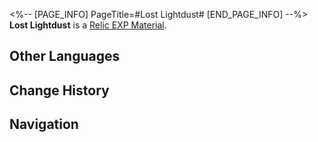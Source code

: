 <%-- [PAGE_INFO]
PageTitle=#Lost Lightdust#
[END_PAGE_INFO] --%>
{{Item Infobox
|id          = 231
|image       = Item Lost Lightdust.png
|type        = Relic EXP Material
|invCategory = Upgrade Materials
|rarity      = 2
|effect      = 
|description = Enhancement material for Relics. Provides 100 Relic EXP.
|source1     = [[Salvage Relic]]
}}
{{Description|Lightdust permeated the Fragmentum, carrying what seems to indicate the existence of another civilization.<br /><br />''"Theosophy holds that the database used to store information of the material world is called the Akasha Records. I don't necessarily support this, but... these dust indeed store information from the past. They are like... seeds? When you water them, they can yield bountiful fruit."''}}
'''Lost Lightdust''' is a [[Relic EXP Material]].

==Other Languages==
{{Other Languages
|en   = Lost Lightdust
|zhs  = 遗失光尘
|zht  = 遺失光塵
|ja   = 遺失光塵
|ko   = 유실된 라이트더스트
|es   = Polvo luminoso perdido
|fr   = Poussière de lumière perdue
|ru   = Потерянная пыль света
|th   = Lost Lightdust
|vi   = Bụi Sáng Đánh Mất
|de   = Verlorener Lichtstaub
|id   = Lost Light Dust
|pt   = Pó de Luz Perdido
}}

==Change History==
{{Change History|1.0}}

==Navigation==
{{Upgrade Material Navbox}}